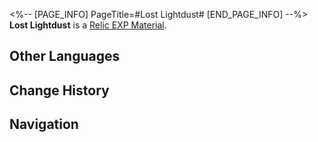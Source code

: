 <%-- [PAGE_INFO]
PageTitle=#Lost Lightdust#
[END_PAGE_INFO] --%>
{{Item Infobox
|id          = 231
|image       = Item Lost Lightdust.png
|type        = Relic EXP Material
|invCategory = Upgrade Materials
|rarity      = 2
|effect      = 
|description = Enhancement material for Relics. Provides 100 Relic EXP.
|source1     = [[Salvage Relic]]
}}
{{Description|Lightdust permeated the Fragmentum, carrying what seems to indicate the existence of another civilization.<br /><br />''"Theosophy holds that the database used to store information of the material world is called the Akasha Records. I don't necessarily support this, but... these dust indeed store information from the past. They are like... seeds? When you water them, they can yield bountiful fruit."''}}
'''Lost Lightdust''' is a [[Relic EXP Material]].

==Other Languages==
{{Other Languages
|en   = Lost Lightdust
|zhs  = 遗失光尘
|zht  = 遺失光塵
|ja   = 遺失光塵
|ko   = 유실된 라이트더스트
|es   = Polvo luminoso perdido
|fr   = Poussière de lumière perdue
|ru   = Потерянная пыль света
|th   = Lost Lightdust
|vi   = Bụi Sáng Đánh Mất
|de   = Verlorener Lichtstaub
|id   = Lost Light Dust
|pt   = Pó de Luz Perdido
}}

==Change History==
{{Change History|1.0}}

==Navigation==
{{Upgrade Material Navbox}}